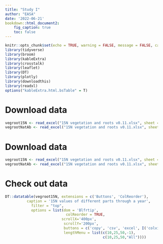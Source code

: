 ```yaml
---
title: "Study I"
author: "EASA"
date: '2022-06-21'
bookdown::html_document2:
    fig_caption: true
    toc: false
---
```



```r
knitr::opts_chunk$set(echo = TRUE, warning = FALSE, message = FALSE, cache = FALSE, tidy = TRUE, tidy.opts = list(width.cutoff = 50))
library(tidyverse)
library(broom)
library(kableExtra)
library(crosstalk)
library(leaflet)
library(DT)
library(plotly)
library(downloadthis)
library(readxl)
options("kableExtra.html.bsTable" = T)
```

# Download data

```r
vegroot15N <- read_excel("15N vegetation and roots v0.11.xlsx", sheet = "15N", col_names = TRUE)
vegrootNatAb <- read_excel("15N vegetation and roots v0.11.xlsx", sheet = "NatAbu", col_names = TRUE)

```

# Download data

```r
vegroot15N <- read_excel("15N vegetation and roots v0.11.xlsx", sheet = "15N", col_names = TRUE)
vegrootNatAb <- read_excel("15N vegetation and roots v0.11.xlsx", sheet = "NatAbu", col_names = TRUE)

```

# Check out data

```r
DT::datatable(vegroot15N, extensions = c('Buttons', 'ColReorder'),
          caption = '15N values of different parts through a year',
            filter = "top",
            options = list(dom = 'Blfrtip',
                            colReorder = TRUE,
                          scrollX='400px',
                           scrollY='200px',
                           buttons = c('copy', 'csv', 'excel', I('colvis')),
                           lengthMenu = list(c(10,25,50,-1),
                                             c(10,25,50,"All"))))
```
